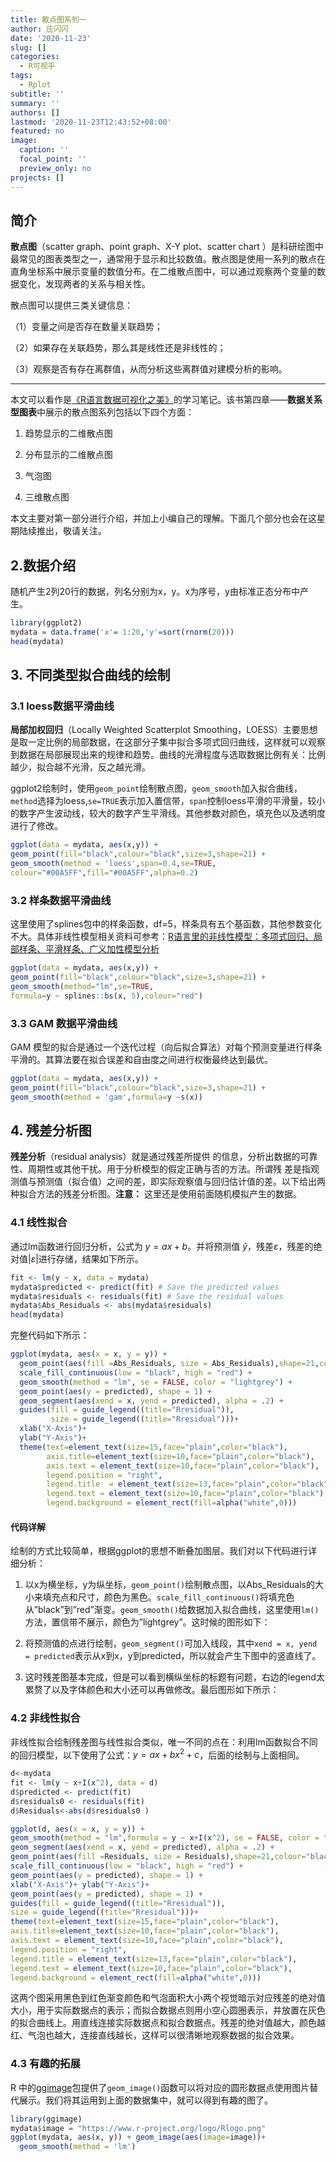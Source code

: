 ```yaml
---
title: 散点图系列一
author: 庄闪闪
date: '2020-11-23'
slug: []
categories:
  - R可视乎
tags:
  - Rplot
subtitle: ''
summary: ''
authors: []
lastmod: '2020-11-23T12:43:52+08:00'
featured: no
image:
  caption: ''
  focal_point: ''
  preview_only: no
projects: []
---
```



## 简介

**散点图**（scatter graph、point graph、X-Y plot、scatter chart ）是科研绘图中最常见的图表类型之一，通常用于显示和比较数值。散点图是使用一系列的散点在直角坐标系中展示变量的数值分布。在二维散点图中，可以通过观察两个变量的数据变化，发现两者的关系与相关性。

散点图可以提供三类关键信息：

（1）变量之间是否存在数量关联趋势；

（2）如果存在关联趋势，那么其是线性还是非线性的；

（3）观察是否有存在离群值，从而分析这些离群值对建模分析的影响。

-----

本文可以看作是[《R语言数据可视化之美》](https://github.com/EasyChart/Beautiful-Visualization-with-R "《R语言数据可视化之美》")的学习笔记。该书第四章——**数据关系型图表**中展示的散点图系列包括以下四个方面：

1. 趋势显示的二维散点图 

2. 分布显示的二维散点图

3. 气泡图 

4. 三维散点图

本文主要对第一部分进行介绍，并加上小编自己的理解。下面几个部分也会在这星期陆续推出，敬请关注。


## 2.数据介绍

随机产生2列20行的数据，列名分别为x，y。x为序号，y由标准正态分布中产生。

```r
library(ggplot2)
mydata = data.frame('x'= 1:20,'y'=sort(rnorm(20)))
head(mydata)
```


## 3. 不同类型拟合曲线的绘制

### 3.1 loess数据平滑曲线

**局部加权回归**（Locally Weighted Scatterplot Smoothing，LOESS）主要思想是取一定比例的局部数据，在这部分子集中拟合多项式回归曲线，这样就可以观察到数据在局部展现出来的规律和趋势。曲线的光滑程度与选取数据比例有关：比例越少，拟合越不光滑，反之越光滑。

ggplot2绘制时，使用`geom_point`绘制散点图，`geom_smooth`加入拟合曲线，`method`选择为loess,`se=TRUE`表示加入置信带，`span`控制loess平滑的平滑量，较小的数字产生波动线，较大的数字产生平滑线。其他参数对颜色，填充色以及透明度进行了修改。

```r
ggplot(data = mydata, aes(x,y)) +
geom_point(fill="black",colour="black",size=3,shape=21) +
geom_smooth(method = 'loess',span=0.4,se=TRUE,
colour="#00A5FF",fill="#00A5FF",alpha=0.2)
```



### 3.2 样条数据平滑曲线

这里使用了splines包中的样条函数，df=5，样条具有五个基函数，其他参数变化不大。具体非线性模型相关资料可参考：[R语言里的非线性模型：多项式回归、局部样条、平滑样条、广义加性模型分析](http://tecdat.cn/r%e8%af%ad%e8%a8%80%e9%87%8c%e7%9a%84%e9%9d%9e%e7%ba%bf%e6%80%a7%e6%a8%a1%e5%9e%8b%ef%bc%9a%e5%a4%9a%e9%a1%b9%e5%bc%8f%e5%9b%9e%e5%bd%92%e3%80%81%e5%b1%80%e9%83%a8%e6%a0%b7%e6%9d%a1%e3%80%81%e5%b9%b3/ "R语言里的非线性模型：多项式回归、局部样条、平滑样条、广义加性模型分析")

```r
ggplot(data = mydata, aes(x,y)) +
geom_point(fill="black",colour="black",size=3,shape=21) +
geom_smooth(method="lm",se=TRUE,
formula=y ~ splines::bs(x, 5),colour="red")
```



### 3.3 GAM 数据平滑曲线

GAM 模型的拟合是通过一个迭代过程（向后拟合算法）对每个预测变量进行样条平滑的。其算法要在拟合误差和自由度之间进行权衡最终达到最优。

```r
ggplot(data = mydata, aes(x,y)) +
geom_point(fill="black",colour="black",size=3,shape=21) +
geom_smooth(method = 'gam',formula=y ~s(x))
```



## 4. 残差分析图

**残差分析**（residual analysis）就是通过残差所提供
的信息，分析出数据的可靠性、周期性或其他干扰。用于分析模型的假定正确与否的方法。所谓残
差是指观测值与预测值（拟合值）之间的差，即实际观察值与回归估计值的差。以下给出两种拟合方法的残差分析图。**注意：** 这里还是使用前面随机模拟产生的数据。


### 4.1 线性拟合

通过lm函数进行回归分析，公式为 $y = ax+b$。并将预测值 $\hat{y}$，残差$\varepsilon$，残差的绝对值$|\varepsilon|$进行存储，结果如下所示。

```r
fit <- lm(y ~ x, data = mydata)
mydata$predicted <- predict(fit) # Save the predicted values
mydata$residuals <- residuals(fit) # Save the residual values
mydata$Abs_Residuals <- abs(mydata$residuals)
head(mydata)
```


完整代码如下所示：

```r
ggplot(mydata, aes(x = x, y = y)) +
  geom_point(aes(fill =Abs_Residuals, size = Abs_Residuals),shape=21,colour="black") + # size also mapped
  scale_fill_continuous(low = "black", high = "red") +
  geom_smooth(method = "lm", se = FALSE, color = "lightgrey") +
  geom_point(aes(y = predicted), shape = 1) +
  geom_segment(aes(xend = x, yend = predicted), alpha = .2) +
  guides(fill = guide_legend((title="Rresidual")),
         size = guide_legend((title="Rresidual")))+
  xlab("X-Axis")+
  ylab("Y-Axis")+
  theme(text=element_text(size=15,face="plain",color="black"),
        axis.title=element_text(size=10,face="plain",color="black"),
        axis.text = element_text(size=10,face="plain",color="black"),
        legend.position = "right",
        legend.title  = element_text(size=13,face="plain",color="black"),
        legend.text = element_text(size=10,face="plain",color="black"),
        legend.background = element_rect(fill=alpha("white",0)))
```

#### 代码详解

绘制的方式比较简单，根据ggplot的思想不断叠加图层。我们对以下代码进行详细分析：

1. 以x为横坐标，y为纵坐标，`geom_point()`绘制散点图，以Abs_Residuals的大小来填充点和尺寸，颜色为黑色。`scale_fill_continuous()`将填充色从"black"到"red"渐变。`geom_smooth()`给数据加入拟合曲线，这里使用`lm()`方法，置信带不展示，颜色为"lightgrey"。这时候的图形如下：


2. 将预测值的点进行绘制，`geom_segment()`可加入线段，其中`xend = x, yend = predicted`表示从x到x，y到predicted，所以就会产生下图中的竖直线了。


3. 这时残差图基本完成，但是可以看到横纵坐标的标题有问题，右边的legend太累赘了以及字体颜色和大小还可以再做修改。最后图形如下所示：


### 4.2 非线性拟合

非线性拟合绘制残差图与线性拟合类似，唯一不同的点在：利用lm函数拟合不同的回归模型，以下使用了公式：$y = ax+bx^2+c$，后面的绘制与上面相同。

```r
d<-mydata
fit <- lm(y ~ x+I(x^2), data = d)
d$predicted <- predict(fit) 
d$residuals0 <- residuals(fit)
d$Residuals<-abs(d$residuals0 )
```

```r
ggplot(d, aes(x = x, y = y)) +
geom_smooth(method = "lm",formula = y ~ x+I(x^2), se = FALSE, color = "lightgrey") +
geom_segment(aes(xend = x, yend = predicted), alpha = .2) +
geom_point(aes(fill =Residuals, size = Residuals),shape=21,colour="black") + # size also mapped
scale_fill_continuous(low = "black", high = "red") +
geom_point(aes(y = predicted), shape = 1) +
xlab("X-Axis")+ ylab("Y-Axis")+
geom_point(aes(y = predicted), shape = 1) +
guides(fill = guide_legend((title="Rresidual")),
size = guide_legend((title="Rresidual")))+
theme(text=element_text(size=15,face="plain",color="black"),
axis.title=element_text(size=10,face="plain",color="black"),
axis.text = element_text(size=10,face="plain",color="black"),
legend.position = "right",
legend.title = element_text(size=13,face="plain",color="black"),
legend.text = element_text(size=10,face="plain",color="black"),
legend.background = element_rect(fill=alpha("white",0)))
```



这两个图采用黑色到红色渐变颜色和气泡面积大小两个视觉暗示对应残差的绝对值大小，用于实际数据点的表示；而拟合数据点则用小空心圆圈表示，并放置在灰色的拟合曲线上。用直线连接实际数据点和拟合数据点。残差的绝对值越大，颜色越红、气泡也越大，连接直线越长，这样可以很清晰地观察数据的拟合效果。

### 4.3 有趣的拓展

R 中的[ggimage](https://cran.r-project.org/web/packages/ggimage/vignettes/ggimage.html "ggimage")包提供了`geom_image()`函数可以将对应的圆形数据点使用图片替代展示。我们将其运用到上面的数据集中，就可以得到有趣的图了。

```r
library(ggimage)
mydata$image = "https://www.r-project.org/logo/Rlogo.png"
ggplot(mydata, aes(x, y)) + geom_image(aes(image=image))+
  geom_smooth(method = 'lm')
```





















